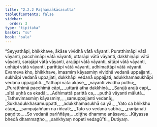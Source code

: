 ```yaml
---
title: "2.2.2 Paṭhamaākāsasutta"
tableOfContents: false
sidebar:
  order: 3
type: "tipitaka"
basket: "su"
book: "sala"
---
```



<DynamicBreadcrumb />

<Division number="260" book="sala" bookNo="13" page="418">

<Paragraph number="1153" book="sala">
“Seyyathāpi, bhikkhave, ākāse vividhā vātā vāyanti. Puratthimāpi vātā vāyanti, pacchimāpi vātā vāyanti, uttarāpi vātā vāyanti, dakkhiṇāpi vātā vāyanti, sarajāpi vātā vāyanti, arajāpi vātā vāyanti, sītāpi vātā vāyanti, uṇhāpi vātā vāyanti, parittāpi vātā vāyanti, adhimattāpi vātā vāyanti. Evameva kho, bhikkhave, imasmiṃ kāyasmiṃ vividhā vedanā uppajjanti, sukhāpi vedanā uppajjati, dukkhāpi vedanā uppajjati, adukkhamasukhāpi vedanā uppajjatīti.
</Paragraph>

<Paragraph number="1154" type="verses" book="sala">
_Yathāpi vātā ākāse,_  
_vāyanti vividhā puthū;_  
_Puratthimā pacchimā cāpi,_  
_uttarā atha dakkhiṇā._  

</Paragraph>

<Paragraph number="1155" type="verses" book="sala">
_Sarajā arajā capi,_  
_sītā uṇhā ca ekadā;_  
_Adhimattā parittā ca,_  
_puthū vāyanti mālutā._  

</Paragraph>

<Paragraph number="1156" type="verses" book="sala">
_Tathevimasmiṃ kāyasmiṃ,_  
_samuppajjanti vedanā;_  
_Sukhadukkhasamuppatti,_  
_adukkhamasukhā ca yā._  

</Paragraph>

<Paragraph number="1157" type="verses" book="sala">
_Yato ca bhikkhu ātāpī,_  
_sampajaññaṃ na riñcati;_  
_Tato so vedanā sabbā,_  
_parijānāti paṇḍito._  

</Paragraph>

<Paragraph number="1158" type="verses" book="sala">
_So vedanā pariññāya,_  
_diṭṭhe dhamme anāsavo;_  
_Kāyassa bhedā dhammaṭṭho,_  
_saṅkhyaṃ nopeti vedagū”ti._  


</Paragraph>
</Division>

<Paragraph number="1159" type="center" book="sala">
Dutiyaṃ.
</Paragraph>